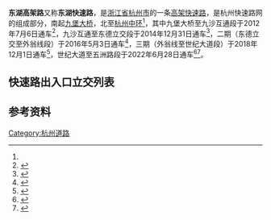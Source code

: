 {{Infobox China Road
|路牌类型=Hangzhou
|中文道路名称=东湖高架路
|道路名称拼音=Donghu Elevated Rd.
|道路方向=南北
|所在地区=[[浙江省|浙江省]][[杭州市|杭州市]][[上城区|上城区]]、[[临平区|临平区]]、[[嘉兴市|嘉兴市]][[海宁市|海宁市]]
|起点=[[九堡大桥|九堡大桥]]
|终点=[[杭州中环|杭州中环]]
|通车日期=2012年7月6日（九堡大桥至九沙互通段）<br/>2014年12月31日（九沙互通至东德立交段）<br/>2016年5月3日（东德立交至外翁线段）<br/>2018年12月1日（外翁线至世纪大道段）<br/>2022年6月28日（世纪大道至五洲路段）
}}
'''东湖高架路'''又称'''东湖快速路'''，是[[浙江省|浙江省]][[杭州市|杭州市]]的一条[[高架道路|高架快速路]]，是杭州快速路网的组成部分，南起[[九堡大桥|九堡大桥]]，北至[[杭州中环|杭州中环]]<ref name="三期"/>，其中九堡大桥至九沙互通段于2012年7月6日通车<ref>{{Cite web|title=7月6日九堡大桥试运行 临平下沙往返萧山滨江更方便_滚动新闻_温州网|url=http://news.66wz.com/system/2012/06/30/103239927.shtml|accessdate=2020-10-09|work=news.66wz.com|archive-date=2020-10-09|archive-url=https://web.archive.org/web/20201009055042/http://news.66wz.com/system/2012/06/30/103239927.shtml|dead-url=no}}</ref>，九沙互通至东德立交段于2014年12月31日通车<ref>{{Cite web|title=秋石快速路、东湖快速路今天通车 从半山到滨江最快10多分钟 - 杭州新闻中心 - 杭州网|url=https://hznews.hangzhou.com.cn/chengshi/content/2014-12/31/content_5592159.htm|website=hznews.hangzhou.com.cn|access-date=2022-06-28}}</ref>，二期（东德立交至外翁线段）于2016年5月3日通车<ref>{{Cite web|title=东湖快速路（二期）5月3日通车，通行攻略请收好|url=https://zj.zjol.com.cn/news.html?id=330138|accessdate=2020-10-09|work=zj.zjol.com.cn|archive-date=2020-10-09|archive-url=https://web.archive.org/web/20201009061019/https://zj.zjol.com.cn/news.html?id=330138|dead-url=no}}</ref>，三期（外翁线至世纪大道段）于2018年12月1日通车<ref name="三期">{{Cite web|title=东湖高架路三期明天开通 杭州快速路网四纵五横基本成型|url=https://zj.zjol.com.cn/news.html?id=1085756|accessdate=2020-10-09|work=zj.zjol.com.cn|archive-date=2020-10-09|archive-url=https://web.archive.org/web/20201009060726/https://zj.zjol.com.cn/news.html?id=1085756|dead-url=no}}</ref>，世纪大道至五洲路段于2022年6月28日通车<ref>{{Cite web|title=望梅高架路、东湖高架路开通相关交通组织措施的通告|url=http://www.linping.gov.cn/art/2022/6/24/art_1229594547_4055573.html|website=www.linping.gov.cn|access-date=2022-06-25}}</ref><ref>{{Cite web|title=望梅高架路二期、东湖高架路二期今天上午11点正式通车！20分钟，从临平直达主城区-杭州新闻中心-杭州网|url=https://hznews.hangzhou.com.cn/chengshi/content/2022-06/28/content_8292023.htm|website=hznews.hangzhou.com.cn|access-date=2022-06-28}}</ref>。

==快速路出入口立交列表==
{{Start expwy exit box}}
{{Expwy exit item|type=M|name=九堡大桥|road connection=[[九堡大桥|九堡大桥]]<br/>[[通城高架路|通城高架路]]}}
{{Expwy exit item|type=H|name=东湖立交|road connection=[[钱塘快速路|钱塘快速路]]}}
{{Expwy exit item|type=E|name=九沙互通|road connection=九沙大道<br/>金沙大道}}
{{Expwy exit item|type=H|name=东德立交|road connection=[[德胜路|德胜快速路]]}}
{{Expwy exit item|type=E|name=科城街|road connection=科城街|comment=限南向进出}}
{{Expwy exit item|type=H|name=|state=U}}
{{Expwy exit item|type=E|name=杭海路（南）|road connection={{中国县道名|241|杭海路}}<br/>东湖南路}}
{{Expwy exit item|type=E|name=永玄路（北）|road connection=永玄路<br/>东湖南路}}
{{Expwy exit item|type=E|name=临平互通|road connection=东湖南路|highway connection={{China Expwy Name|S16|P=Zhejiang}}}}
{{Expwy exit item|type=E|name=东湖互通|road connection=东湖南路|highway connection={{China Expwy Name|S2HH|P=Zhejiang}}}}
{{Expwy exit item|type=E|name=望梅路|road connection=望梅路}}
{{Expwy exit item|type=E|name=临东路（南）|road connection=东湖南路<br/>临东路}}
{{Expwy exit item|type=H|name=望梅立交|road connection=[[望梅高架路|望梅高架路]]}}
{{Expwy exit item|type=E|name=世纪大道（南）|state=L|road connection=世纪大道<br/>临东路|comment=临时匝道，限北向出}}
{{Expwy exit item|type=E|name=人民大道|state=L|road connection=人民大道<br/>临东路|comment=北向出口近期不建设}}
{{Expwy exit item|type=E|name=星光街|road connection=星光街<br/>临东路<br/>新丝路}}
{{Expwy exit item|type=E|name=临平大道（南）|road connection=临平大道（{{中国国道名|320}}）<br/>新丝路}}
{{Expwy exit item|type=H|name=东湖立交|state=U|road connection=[[秋石高架路|秋石高架路]]|comment=北向无南往东匝道}}
{{Expwy exit item|type=E|name=五洲路（南）|road connection=五洲路<br/>新丝路}}
{{Expwy exit group|五洲路至杭州中环段规划中}}
{{End expwy exit box}}

==参考资料==
{{Reflist}}
{{杭州主要道路}}
[[Category:杭州道路|Category:杭州道路]]